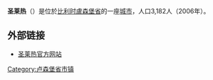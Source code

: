 {{Unreferenced|time=2018-08-13T05:46:30+00:00}}
'''圣莱热'''（{{lang-fr|Saint-Léger}}）是位於[[比利时|比利时]][[盧森堡省|盧森堡省]]的一座[[城市|城市]]，人口3,182人（2006年）。

== 外部链接 ==
*[http://www.saint-leger.be/ 圣莱热官方网站]{{Wayback|url=http://www.saint-leger.be/ |date=20080914055750 }}

{{卢森堡省市区}}
{{Belgium-geo-stub}}

{{DEFAULTSORT:Saint-Léger}}

[[Category:卢森堡省市镇|Category:卢森堡省市镇]]